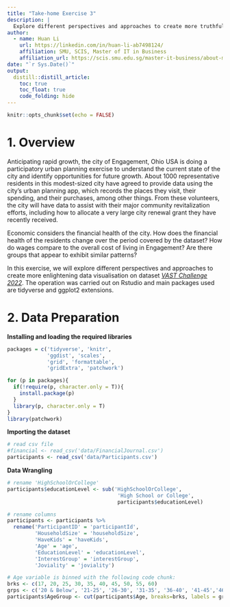 ```yaml
---
title: "Take-home Exercise 3"
description: |
  Explore different perspectives and approaches to create more truthful and enlightening data visualisation
author:
  - name: Huan Li
    url: https://linkedin.com/in/huan-li-ab7498124/
    affiliation: SMU, SCIS, Master of IT in Business
    affiliation_url: https://scis.smu.edu.sg/master-it-business/about-mitb-main
date: "`r Sys.Date()`"
output:
  distill::distill_article:
    toc: true
    toc_float: true
    code_folding: hide
---
```


```r
knitr::opts_chunk$set(echo = FALSE)
```


# 1. Overview

Anticipating rapid growth, the city of Engagement, Ohio USA is doing a participatory urban planning exercise to understand the current state of the city and identify opportunities for future growth. About 1000 representative residents in this modest-sized city have agreed to provide data using the city’s urban planning app, which records the places they visit, their spending, and their purchases, among other things. From these volunteers, the city will have data to assist with their major community revitalization efforts, including how to allocate a very large city renewal grant they have recently received.

Economic considers the financial health of the city. How does the financial health of the residents change over the period covered by the dataset? How do wages compare to the overall cost of living in Engagement? Are there groups that appear to exhibit similar patterns? 

In this exercise, we will explore different perspectives and approaches to create more enlightening data visualisation on dataset [*VAST Challenge 2022*](https://vast-challenge.github.io/2022/). The operation was carried out on Rstudio and main packages used are tidyverse and ggplot2 extensions.

# 2. Data Preparation

**Installing and loading the required libraries**

```r
packages = c('tidyverse', 'knitr', 
             'ggdist', 'scales', 
             'grid', 'formattable', 
             'gridExtra', 'patchwork')

for (p in packages){
  if(!require(p, character.only = T)){
    install.package(p)
  }
  library(p, character.only = T)
}
library(patchwork)
```

**Importing the dataset**

```r
# read csv file
#financial <- read_csv('data/FinancialJournal.csv')
participants <- read_csv('data/Participants.csv')

```

**Data Wrangling**

```r
# rename 'HighSchoolOrCollege'
participants$educationLevel <- sub('HighSchoolOrCollege', 
                                    'High School or College',
                                    participants$educationLevel)

# rename columns
participants <- participants %>%
  rename('ParticipantID' = 'participantId', 
         'HouseholdSize' = 'householdSize', 
         'HaveKids' = 'haveKids', 
         'Age' = 'age', 
         'EducationLevel' = 'educationLevel', 
         'InterestGroup' = 'interestGroup', 
         'Joviality' = 'joviality')

# Age variable is binned with the following code chunk:
brks <- c(17, 20, 25, 30, 35, 40, 45, 50, 55, 60)
grps <- c('20 & Below', '21-25', '26-30', '31-35', '36-40', '41-45','46-50', '51-55', '56-60')
participants$AgeGroup <- cut(participants$Age, breaks=brks, labels = grps)


```




